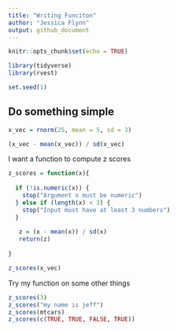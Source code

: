 ```yaml
---
title: "Writing Funciton"
author: "Jessica Flynn"
output: github_document
---
```


```r
knitr::opts_chunk$set(echo = TRUE)
```

```r
library(tidyverse)
library(rvest)
```

```r
set.seed(1)
```

## Do something simple

```r
x_vec = rnorm(25, mean = 5, sd = 3)

(x_vec - mean(x_vec)) / sd(x_vec)
```


I want a function to compute z scores

```r
z_scores = function(x){
  
  if (!is.numeric(x)) {
    stop("Argument x must be numeric")
  } else if (length(x) < 3) {
    stop("Input must have at least 3 numbers")
  }
  
   z = (x - mean(x)) / sd(x)
   return(z)
  
}

z_scores(x_vec)

```


Try my function on some other things 

```r
z_scores(3)
z_scores("my name is jeff")
z_scores(mtcars)
z_scores(c(TRUE, TRUE, FALSE, TRUE))
```




